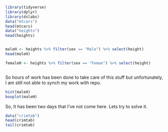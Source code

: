 

```r
library(tidyverse)
library(dplyr)
library(dslabs)
data("mtcars")
head(mtcars)
data("heights")
head(heights)


maleH <- heights %>% filter(sex == "Male") %>% select(height)
head(maleH)

femaleH <- heights %>% filter(sex == "Femae") %>% select(height)



```
So hours of work has been done to take care of this stuff but unfortunately, I am still not able to synch my work with repo. 
```r
hist(maleH)
boxplot(maleH)

```

So, It has been two days that I've not come here. Lets try to solve it. 

```r
data("crimtab")
head(crimtab)
tail(crimtab)

```



